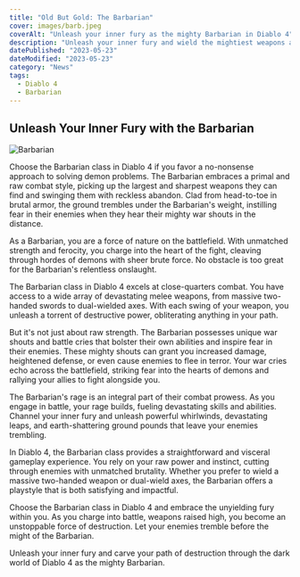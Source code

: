 ```yaml
---
title: "Old But Gold: The Barbarian"
cover: images/barb.jpeg
coverAlt: "Unleash your inner fury as the mighty Barbarian in Diablo 4"
description: "Unleash your inner fury and wield the mightiest weapons as the Barbarian in Diablo 4."
datePublished: "2023-05-23"
dateModified: "2023-05-23"
category: "News"
tags:
  - Diablo 4
  - Barbarian
---
```


## Unleash Your Inner Fury with the Barbarian

![Barbarian](images/barb.jpeg)

Choose the Barbarian class in Diablo 4 if you favor a no-nonsense approach to solving demon problems. The Barbarian embraces a primal and raw combat style, picking up the largest and sharpest weapons they can find and swinging them with reckless abandon. Clad from head-to-toe in brutal armor, the ground trembles under the Barbarian's weight, instilling fear in their enemies when they hear their mighty war shouts in the distance.

As a Barbarian, you are a force of nature on the battlefield. With unmatched strength and ferocity, you charge into the heart of the fight, cleaving through hordes of demons with sheer brute force. No obstacle is too great for the Barbarian's relentless onslaught.

The Barbarian class in Diablo 4 excels at close-quarters combat. You have access to a wide array of devastating melee weapons, from massive two-handed swords to dual-wielded axes. With each swing of your weapon, you unleash a torrent of destructive power, obliterating anything in your path.

But it's not just about raw strength. The Barbarian possesses unique war shouts and battle cries that bolster their own abilities and inspire fear in their enemies. These mighty shouts can grant you increased damage, heightened defense, or even cause enemies to flee in terror. Your war cries echo across the battlefield, striking fear into the hearts of demons and rallying your allies to fight alongside you.

The Barbarian's rage is an integral part of their combat prowess. As you engage in battle, your rage builds, fueling devastating skills and abilities. Channel your inner fury and unleash powerful whirlwinds, devastating leaps, and earth-shattering ground pounds that leave your enemies trembling.

In Diablo 4, the Barbarian class provides a straightforward and visceral gameplay experience. You rely on your raw power and instinct, cutting through enemies with unmatched brutality. Whether you prefer to wield a massive two-handed weapon or dual-wield axes, the Barbarian offers a playstyle that is both satisfying and impactful.

Choose the Barbarian class in Diablo 4 and embrace the unyielding fury within you. As you charge into battle, weapons raised high, you become an unstoppable force of destruction. Let your enemies tremble before the might of the Barbarian.

Unleash your inner fury and carve your path of destruction through the dark world of Diablo 4 as the mighty Barbarian.
